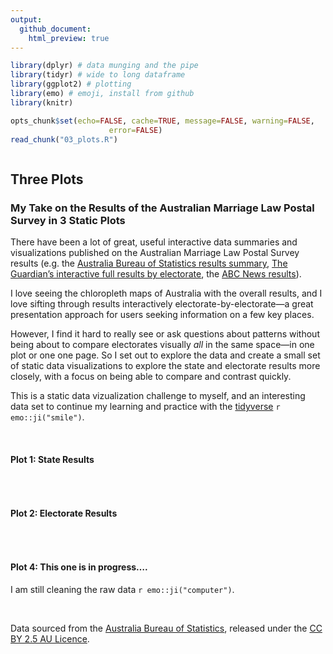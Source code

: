 ```yaml
---
output:
  github_document:
    html_preview: true
---
```


```r

library(dplyr) # data munging and the pipe
library(tidyr) # wide to long dataframe
library(ggplot2) # plotting
library(emo) # emoji, install from github
library(knitr)

opts_chunk$set(echo=FALSE, cache=TRUE, message=FALSE, warning=FALSE, 
                      error=FALSE)
read_chunk("03_plots.R")

```

```r
```

## Three Plots

### My Take on the Results of the Australian Marriage Law Postal Survey in 3 Static Plots

There have been a lot of great, useful interactive data summaries and visualizations published on the Australian Marriage Law Postal Survey results (e.g. the [Australia Bureau of Statistics results summary](https://marriagesurvey.abs.gov.au/results/), [The Guardian's interactive full results by electorate](https://www.theguardian.com/australia-news/datablog/ng-interactive/2017/nov/15/same-sex-marriage-survey-how-australia-voted-electorate-by-electorate), the [ABC News results](http://www.abc.net.au/news/2017-11-15/same-sex-marriage-results-ssm/9145636)).

I love seeing the chloropleth maps of Australia with the overall results, and I love sifting through results interactively electorate-by-electorate&mdash;a great presentation approach for users seeking information on a few key places. 

However, I find it hard to really see or ask questions about patterns without being about to compare electorates visually *all* in the same space&mdash;in one plot or one one page. So I set out to explore the data and create a small set of static data visualizations to explore the state and electorate results more closely, with a focus on being able to compare and contrast quickly. 

This is a static data vizualization challenge to myself, and an interesting data set to continue my learning and practice with the [tidyverse](https://www.tidyverse.org/) `r emo::ji("smile")`.

<br/>
  
#### Plot 1: State Results
```r
```

<br/>

#### Plot 2: Electorate Results
```r
```

<br/>

#### Plot 4: This one is in progress....

I am still cleaning the raw data `r emo::ji("computer")`.

<br/>

Data sourced from the [Australia Bureau of Statistics](https://marriagesurvey.abs.gov.au/results/downloads.html), released under the [CC BY 2.5 AU Licence](https://creativecommons.org/licenses/by/2.5/au/).
